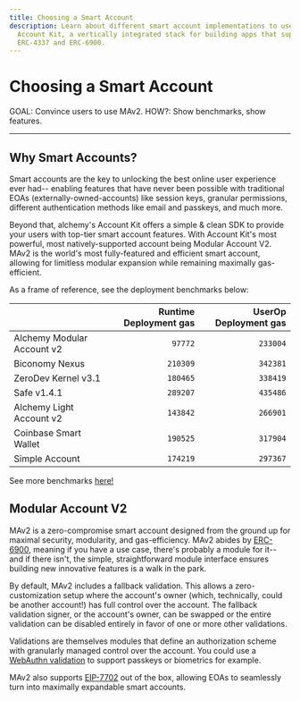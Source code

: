 ```yaml
---
title: Choosing a Smart Account
description: Learn about different smart account implementations to use with
  Account Kit, a vertically integrated stack for building apps that support
  ERC-4337 and ERC-6900.
---
```


# Choosing a Smart Account

GOAL: Convince users to use MAv2.
HOW?: Show benchmarks, show features.

---

## Why Smart Accounts?

Smart accounts are the key to unlocking the best online user experience ever had-- enabling features that have never been possible with traditional EOAs (externally-owned-accounts) like session keys, granular permissions, different authentication methods like email and passkeys, and much more. 

Beyond that, alchemy's Account Kit offers a simple & clean SDK to provide your users with top-tier smart account features. With Account Kit's most powerful, most natively-supported account being Modular Account V2. MAv2 is the world's most fully-featured and efficient smart account, allowing for limitless modular expansion while remaining maximally gas-efficient.

As a frame of reference, see the deployment benchmarks below:

|                           | Runtime Deployment gas | UserOp Deployment gas |
| :------------------------ | -------------: | ------------------: |
| Alchemy Modular Account v2|       `97772`  |           `233004` |
| Biconomy Nexus           |      `210309`  |           `342381` |
| ZeroDev Kernel v3.1      |      `180465`  |           `338419` |
| Safe v1.4.1              |      `289207`  |           `435486` |
| Alchemy Light Account v2  |      `143842`  |           `266901` |
| Coinbase Smart Wallet    |      `190525`  |           `317904` |
| Simple Account           |      `174219`  |           `297367` |

See more benchmarks [here!](https://github.com/alchemyplatform/aa-benchmarks/blob/master/README.md)

## Modular Account V2

MAv2 is a zero-compromise smart account designed from the ground up for maximal security, modularity, and gas-efficiency. MAv2 abides by [ERC-6900](https://eips.ethereum.org/EIPS/eip-6900), meaning if you have a use case, there's probably a module for it-- and if there isn't, the simple, straightforward module interface ensures building new innovative features is a walk in the park.

By default, MAv2 includes a fallback validation. This allows a zero-customization setup where the account's owner (which, technically, could be another account!) has full control over the account. The fallback validation signer, or the account's owner, can be swapped or the entire validation can be disabled entirely in favor of one or more other validations.

Validations are themselves modules that define an authorization scheme with granularly managed control over the account. You could use a [WebAuthn validation](https://github.com/alchemyplatform/modular-account/blob/develop/src/modules/validation/WebAuthnValidationModule.sol) to support passkeys or biometrics for example. 

MAv2 also supports [EIP-7702](https://github.com/ethereum/EIPs/blob/master/EIPS/eip-7702.md) out of the box, allowing EOAs to seamlessly turn into maximally expandable smart accounts.